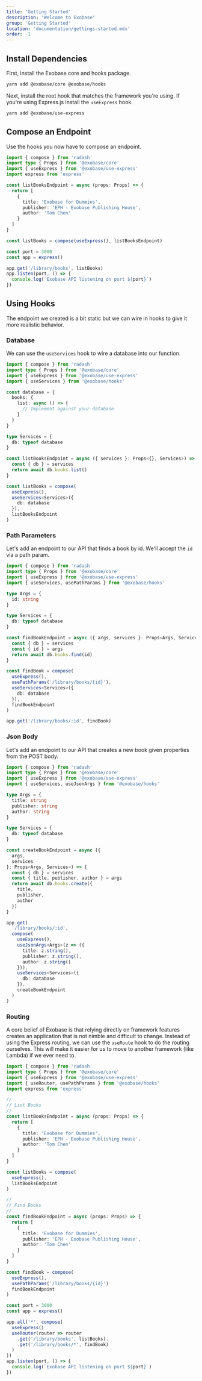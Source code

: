 ```yaml
---
title: 'Getting Started'
description: 'Welcome to Exobase'
group: 'Getting Started'
location: 'documentation/gettings-started.mdx'
order: -1
---
```


## Install Dependencies

First, install the Exobase core and hooks package.

```sh
yarn add @exobase/core @exobase/hooks
```

Next, install the root hook that matches the framework you're using. If you're using Express.js install the `useExpress` hook.

```sh
yarn add @exobase/use-express
```

## Compose an Endpoint

Use the hooks you now have to compose an endpoint.

```ts
import { compose } from 'radash'
import type { Props } from '@exobase/core'
import { useExpress } from '@exobase/use-express'
import express from 'express'

const listBooksEndpoint = async (props: Props) => {
  return [
    {
      title: 'Exobase for Dummies',
      publisher: 'EPH - Exobase Publishing House',
      author: 'Tom Chen'
    }
  ]
}

const listBooks = compose(useExpress(), listBooksEndpoint)

const port = 3000
const app = express()

app.get('/library/books', listBooks)
app.listen(port, () => {
  console.log(`Exobase API listening on port ${port}`)
})
```

## Using Hooks

The endpoint we created is a bit static but we can wire in hooks to give it more realistic behavior.

### Database

We can use the `useServices` hook to wire a database into our function.

```ts
import { compose } from 'radash'
import type { Props } from '@exobase/core'
import { useExpress } from '@exobase/use-express'
import { useServices } from '@exobase/hooks'

const database = {
  books: {
    list: async () => {
      // Implement against your database
    }
  }
}

type Services = {
  db: typeof database
}

const listBooksEndpoint = async ({ services }: Props<{}, Services>) => {
  const { db } = services
  return await db.books.list()
}

const listBooks = compose(
  useExpress(),
  useServices<Services>({
    db: database
  }),
  listBooksEndpoint
)
```

### Path Parameters

Let's add an endpoint to our API that finds a book by id. We'll accept the `id` via a path param.

```ts
import { compose } from 'radash'
import type { Props } from '@exobase/core'
import { useExpress } from '@exobase/use-express'
import { useServices, usePathParams } from '@exobase/hooks'

type Args = {
  id: string
}

type Services = {
  db: typeof database
}

const findBookEndpoint = async ({ args, services }: Props<Args, Services>) => {
  const { db } = services
  const { id } = args
  return await db.books.find(id)
}

const findBook = compose(
  useExpress(),
  usePathParams('/library/books/{id}'),
  useServices<Services>({
    db: database
  }),
  findBookEndpoint
)

app.get('/library/books/:id', findBook)
```

### Json Body

Let's add an endpoint to our API that creates a new book given properties from the POST body.

```ts
import { compose } from 'radash'
import type { Props } from '@exobase/core'
import { useExpress } from '@exobase/use-express'
import { useServices, useJsonArgs } from '@exobase/hooks'

type Args = {
  title: string
  publisher: string
  author: string
}

type Services = {
  db: typeof database
}

const createBookEndpoint = async ({
  args,
  services
}: Props<Args, Services>) => {
  const { db } = services
  const { title, publisher, author } = args
  return await db.books.create({
    title,
    publisher,
    author
  })
}

app.get(
  '/library/books/:id',
  compose(
    useExpress(),
    useJsonArgs<Args>(z => ({
      title: z.string(),
      publisher: z.string(),
      author: z.string()
    })),
    useServices<Services>({
      db: database
    }),
    createBookEndpoint
  )
)
```

### Routing

A core belief of Exobase is that relying directly on framework features creates an application that is not nimble and difficult to change. Instead of using the Express routing, we can use the `useRoute` hook to do the routing ourselves. This will make it easier for us to move to another framework (like Lambda) if we ever need to.

```ts
import { compose } from 'radash'
import type { Props } from '@exobase/core'
import { useExpress } from '@exobase/use-express'
import { useRouter, usePathParams } from '@exobase/hooks'
import express from 'express'

//
// List Books
//
const listBooksEndpoint = async (props: Props) => {
  return [
    {
      title: 'Exobase for Dummies',
      publisher: 'EPH - Exobase Publishing House',
      author: 'Tom Chen'
    }
  ]
}

const listBooks = compose(
  useExpress(),
  listBooksEndpoint
)

//
// Find Books
//
const findBookEndpoint = async (props: Props) => {
  return [
    {
      title: 'Exobase for Dummies',
      publisher: 'EPH - Exobase Publishing House',
      author: 'Tom Chen'
    }
  ]
}

const findBook = compose(
  useExpress(),
  usePathParams('/library/books/{id}')
  findBookEndpoint
)

const port = 3000
const app = express()

app.all('*', compose(
  useExpress()
  useRouter(router => router
    .get('/library/books', listBooks),
    .get('/library/books/*', findBook)
  )
))
app.listen(port, () => {
  console.log(`Exobase API listening on port ${port}`)
})
```

